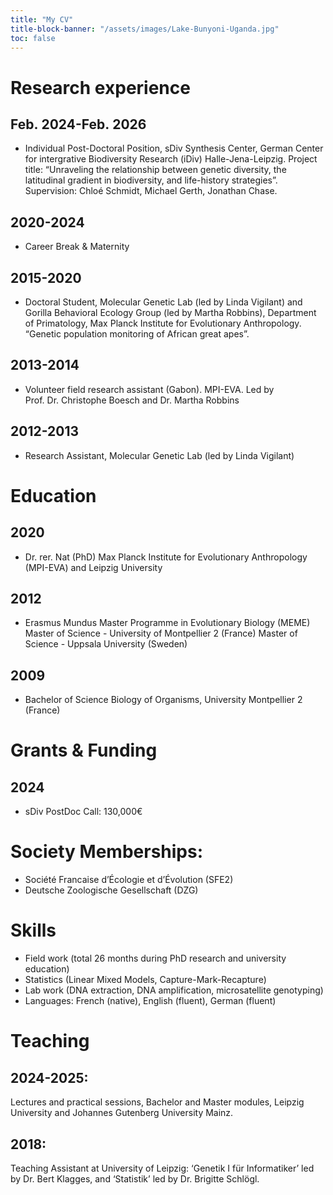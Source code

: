 ```yaml
---
title: "My CV"
title-block-banner: "/assets/images/Lake-Bunyoni-Uganda.jpg"
toc: false
---
```


# **Research experience**

## **Feb. 2024-Feb. 2026**

-   Individual Post-Doctoral Position, sDiv Synthesis Center, German Center for intergrative Biodiversity Research (iDiv) Halle-Jena-Leipzig. Project title: "Unraveling the relationship between genetic diversity, the latitudinal gradient in biodiversity, and life-history strategies". Supervision: Chloé Schmidt, Michael Gerth, Jonathan Chase.

## 2020-2024

-   Career Break & Maternity

## **2015-2020**

-   Doctoral Student, Molecular Genetic Lab (led by Linda Vigilant) and Gorilla Behavioral Ecology Group (led by Martha Robbins), Department of Primatology, Max Planck Institute for Evolutionary Anthropology. "Genetic population monitoring of African great apes".

## 2013-2014

-   Volunteer field research assistant (Gabon). MPI-EVA. Led by Prof. Dr. Christophe Boesch and Dr. Martha Robbins

## 2012-2013

-   Research Assistant, Molecular Genetic Lab (led by Linda Vigilant)

# Education

## 2020

-   Dr. rer. Nat (PhD) Max Planck Institute for Evolutionary Anthropology (MPI-EVA) and Leipzig University

## 2012

-   Erasmus Mundus Master Programme in Evolutionary Biology (MEME) Master of Science - University of Montpellier 2 (France) Master of Science - Uppsala University (Sweden)

## 2009

-   Bachelor of Science Biology of Organisms, University Montpellier 2 (France)

# Grants & Funding

## 2024

-   sDiv PostDoc Call: 130,000€

# Society Memberships:

-   Société Francaise d'Écologie et d'Évolution (SFE2)
-   Deutsche Zoologische Gesellschaft (DZG)

# Skills

-   Field work (total 26 months during PhD research and university education)
-   Statistics (Linear Mixed Models, Capture-Mark-Recapture)
-   Lab work (DNA extraction, DNA amplification, microsatellite genotyping)
-   Languages: French (native), English (fluent), German (fluent)

# Teaching

## 2024-2025:

Lectures and practical sessions, Bachelor and Master modules, Leipzig University and Johannes Gutenberg University Mainz.

## 2018: 

Teaching Assistant at University of Leipzig: ‘Genetik I für Informatiker’ led by Dr. Bert Klagges, and ‘Statistik’ led by Dr. Brigitte Schlögl.
